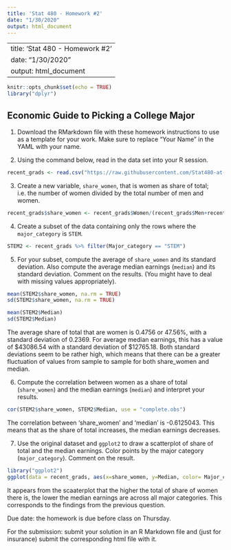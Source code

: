 ```yaml
---
title: 'Stat 480 - Homework #2'
date: "1/30/2020"
output: html_document
---
```

---
title: 'Stat 480 - Homework #2'
date: "1/30/2020"
output: html_document
---

```r
knitr::opts_chunk$set(echo = TRUE)
library("dplyr")
```

## Economic Guide to Picking a College Major

1. Download the RMarkdown file with these homework instructions to use as a template for your work. Make sure to replace "Your Name" in the YAML with your name.

2. Using the command below, read in the data set into your R session. 

```r
recent_grads <- read.csv("https://raw.githubusercontent.com/Stat480-at-ISU/materials-2020/master/02_r-intro/data/recent_grads.csv")
```

3. Create a new variable, `share_women`, that is women as share of total; i.e. the number of women divided by the total number of men and women.

```r
recent_grads$share_women <- recent_grads$Women/(recent_grads$Men+recent_grads$Women)
```

4. Create a subset of the data containing only the rows where the `major_category` is `STEM`.

```r
STEM2 <- recent_grads %>% filter(Major_category == "STEM")
```

5. For your subset, compute the average  of `share_women` and its standard deviation. Also compute the average median earnings (`median`) and its standard deviation. Comment on the results. (You might have to deal with missing values appropriately).

```r
mean(STEM2$share_women, na.rm = TRUE)
sd(STEM2$share_women, na.rm = TRUE)

mean(STEM2$Median)
sd(STEM2$Median)
```

The average share of total that are women is 0.4756 or 47.56%, with a standard deviation of 0.2369. For average median earnings, this has a value of $43086.54 with a standard deviation of $12765.18. Both standard deviations seem to be rather high, which means that there can be a greater fluctuation of values from sample to sample for both share_women and median.

6. Compute the correlation between women as a share of total (`share_women`) and the median earnings (`median`) and interpret your results.

```r
cor(STEM2$share_women, STEM2$Median, use = "complete.obs")
```

The correlation between 'share_women' and 'median' is -0.6125043. This means that as the share of total increases, the median earnings decreases.

7. Use the original dataset and `ggplot2` to draw a scatterplot of share of total and the median earnings. Color points by the major category (`major_category`). Comment on the result. 

```r
library("ggplot2")
ggplot(data = recent_grads, aes(x=share_women, y=Median, color= Major_category))+geom_point()
```

It appears from the scaaterplot that the higher the total of share of women there is, the lower the median earnings are across all major categories. This corresponds to the findings from the previous question. 

Due date: the homework is due before class on Thursday. 

For the submission: submit your solution in an R Markdown file and (just for insurance) submit the corresponding html file with it. 
